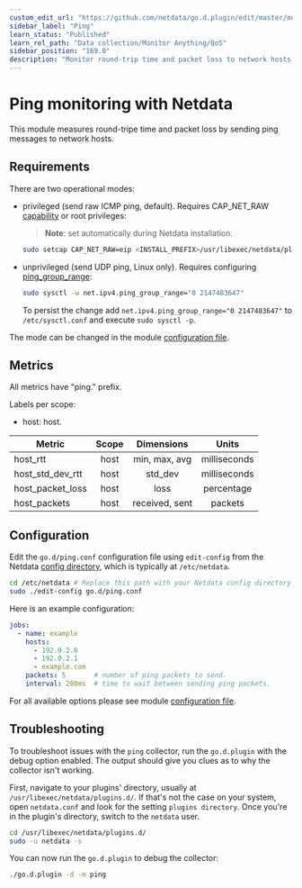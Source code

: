 ```yaml
---
custom_edit_url: "https://github.com/netdata/go.d.plugin/edit/master/modules/ping/README.md"
sidebar_label: "Ping"
learn_status: "Published"
learn_rel_path: "Data collection/Monitor Anything/QoS"
sidebar_position: "169.0"
description: "Monitor round-trip time and packet loss to network hosts with zero configuration, per-second metric granularity, and interactive visualizations."
---
```



# Ping monitoring with Netdata

This module measures round-tripe time and packet loss by sending ping messages to network hosts.

## Requirements

There are two operational modes:

- privileged (send raw ICMP ping, default). Requires
  CAP_NET_RAW [capability](https://man7.org/linux/man-pages/man7/capabilities.7.html) or root privileges:
  > **Note**: set automatically during Netdata installation.

  ```bash
  sudo setcap CAP_NET_RAW=eip <INSTALL_PREFIX>/usr/libexec/netdata/plugins.d/go.d.plugin
  ```

- unprivileged (send UDP ping, Linux only).
  Requires configuring [ping_group_range](https://www.man7.org/linux/man-pages/man7/icmp.7.html):

  ```bash
  sudo sysctl -w net.ipv4.ping_group_range="0 2147483647"
  ```
  To persist the change add `net.ipv4.ping_group_range="0 2147483647"` to `/etc/sysctl.conf` and
  execute `sudo sysctl -p`.

The mode can be changed in the module [configuration file](#Configuration).

## Metrics

All metrics have "ping." prefix.

Labels per scope:

- host: host.

| Metric           | Scope |   Dimensions   |    Units     |
|------------------|:-----:|:--------------:|:------------:|
| host_rtt         | host  | min, max, avg  | milliseconds |
| host_std_dev_rtt | host  |    std_dev     | milliseconds |
| host_packet_loss | host  |      loss      |  percentage  |
| host_packets     | host  | received, sent |   packets    |

## Configuration

Edit the `go.d/ping.conf` configuration file using `edit-config` from the
Netdata [config directory](https://learn.netdata.cloud/docs/configure/nodes), which is typically at `/etc/netdata`.

```bash
cd /etc/netdata # Replace this path with your Netdata config directory
sudo ./edit-config go.d/ping.conf
```

Here is an example configuration:

```yaml
jobs:
  - name: example
    hosts:
      - 192.0.2.0
      - 192.0.2.1
      - example.com
    packets: 5       # number of ping packets to send.
    interval: 200ms  # time to wait between sending ping packets.
```

For all available options please see
module [configuration file](https://github.com/netdata/go.d.plugin/blob/master/config/go.d/ping.conf).

## Troubleshooting

To troubleshoot issues with the `ping` collector, run the `go.d.plugin` with the debug option enabled. The output
should give you clues as to why the collector isn't working.

First, navigate to your plugins' directory, usually at `/usr/libexec/netdata/plugins.d/`. If that's not the case on your
system, open `netdata.conf` and look for the setting `plugins directory`. Once you're in the plugin's directory, switch
to the `netdata` user.

```bash
cd /usr/libexec/netdata/plugins.d/
sudo -u netdata -s
```

You can now run the `go.d.plugin` to debug the collector:

```bash
./go.d.plugin -d -m ping
```
